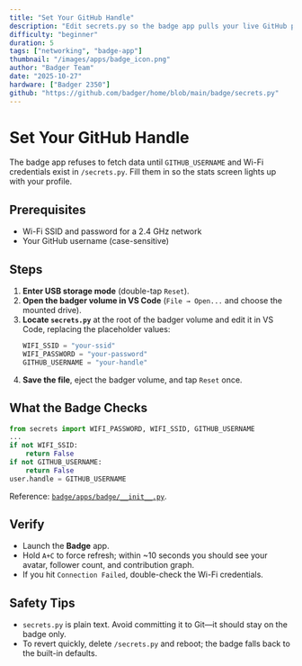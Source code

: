 ```yaml
---
title: "Set Your GitHub Handle"
description: "Edit secrets.py so the badge app pulls your live GitHub profile stats."
difficulty: "beginner"
duration: 5
tags: ["networking", "badge-app"]
thumbnail: "/images/apps/badge_icon.png"
author: "Badger Team"
date: "2025-10-27"
hardware: ["Badger 2350"]
github: "https://github.com/badger/home/blob/main/badge/secrets.py"
---
```


# Set Your GitHub Handle

The badge app refuses to fetch data until `GITHUB_USERNAME` and Wi-Fi credentials exist in `/secrets.py`. Fill them in so the stats screen lights up with your profile.

## Prerequisites

- Wi-Fi SSID and password for a 2.4 GHz network
- Your GitHub username (case-sensitive)

## Steps

1. **Enter USB storage mode** (double-tap `Reset`).
2. **Open the badger volume in VS Code** (`File → Open...` and choose the mounted drive).
3. **Locate `secrets.py`** at the root of the badger volume and edit it in VS Code, replacing the placeholder values:
   ```python
   WIFI_SSID = "your-ssid"
   WIFI_PASSWORD = "your-password"
   GITHUB_USERNAME = "your-handle"
   ```
4. **Save the file**, eject the badger volume, and tap `Reset` once.

## What the Badge Checks

```python
from secrets import WIFI_PASSWORD, WIFI_SSID, GITHUB_USERNAME
...
if not WIFI_SSID:
    return False
if not GITHUB_USERNAME:
    return False
user.handle = GITHUB_USERNAME
```

Reference: [`badge/apps/badge/__init__.py`](https://github.com/badger/home/blob/main/badge/apps/badge/__init__.py#L36-L78).

## Verify

- Launch the **Badge** app.
- Hold `A+C` to force refresh; within ~10 seconds you should see your avatar, follower count, and contribution graph.
- If you hit `Connection Failed`, double-check the Wi-Fi credentials.

## Safety Tips

- `secrets.py` is plain text. Avoid committing it to Git—it should stay on the badge only.
- To revert quickly, delete `/secrets.py` and reboot; the badge falls back to the built-in defaults.
